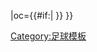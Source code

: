 {{fb team |t=-{zh-hans:艾尔德里人;zh-hant:艾爾德里人;zh-hk:艾迪爾人;}- |tan=艾迪爾人足球會 |tc=SCO |abb={{#if:{{{abb|}}}|AIR{{0}}}} |oc={{#if:{{{oc|}}}|{{{oc}}} }} }}<!--
--><noinclude>[[Category:足球模板]]</noinclude>